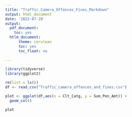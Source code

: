 ```yaml
---
title: "Traffic_Camera_Offences_Fines_Markdown"
output: html_document
date: '2022-07-28'
output: 
  pdf_document:
    toc: yes
  htlm_document:
      theme: cerulean
      toc: yes
      toc_float: no 
  
---
```



```r
library(tidyverse)
library(ggplot2)

```


```r

rm(list = ls())
df <- read_csv("Traffic_camera_offences_and_fines.csv")
```


```r

plot <- ggplot(df,aes(x = Clt_Catg, y = Sum_Pen_Amt)) + 
  geom_col()

plot
```